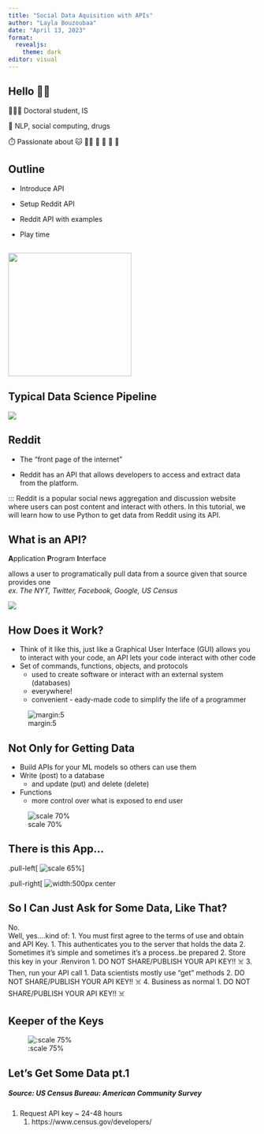 ```yaml
---
title: "Social Data Aquisition with APIs"
author: "Layla Bouzoubaa"
date: "April 13, 2023"
format:
  revealjs: 
    theme: dark
editor: visual
---
```


## Hello 👋🏼

👩🏻‍🎓 Doctoral student, IS

💊 NLP, social computing, drugs

⏱️ Passionate about 🐱 👫🏻 🍷 🍣 🦪 🍵

## Outline

-   Introduce API

-   Setup Reddit API

-   Reddit API with examples

-   Play time

##

![](images/toystory.jpeg){fig-align="center" width="250"}


## Typical Data Science Pipeline


![](images/data-science.png){fig-align="center"}


## Reddit

- The "front page of the internet"

- Reddit has an API that allows developers to access and extract data from the platform.

:::
Reddit is a popular social news aggregation and discussion website where users can post content and interact with others.
In this tutorial, we will learn how to use Python to get data from Reddit using its API.

## What is an API?

 **A**pplication **P**rogram **I**nterface  

allows a user to programatically pull data from a source given that source provides one  
*ex. The NYT, Twitter, Facebook, Google, US Census*

![](images/api.jpeg)


## How Does it Work? 

- Think of it like this, just like a Graphical User Interface (GUI) allows you to interact with your code, an API lets your code interact with other code 
- Set of commands, functions, objects, and protocols
  - used to create software or interact with an external system (databases)
  - everywhere!
  - convenient - eady-made code to simplify the life of a programmer
  
![margin:5](images/machine-learning-api.jpeg)

## Not Only for Getting Data

- Build APIs for your ML models so others can use them
- Write (post) to a database
  - and update (put) and delete (delete)
- Functions
  - more control over what is exposed to end user

![scale 70%](images/api2.png)

## There is this App...

.pull-left[
![scale 65%](images/tinder.png)
]

.pull-right[
![width:500px center](images/tinder_request.png)


## So I Can Just Ask for Some Data, Like That?

No.  
Well, yes....kind of:
1. You must first agree to the terms of use and obtain and API Key.
   1. This authenticates you to the server that holds the data
   2. Sometimes it's simple and sometimes it's a process..be prepared 
2. Store this key in your .Renviron
   1. DO NOT SHARE/PUBLISH YOUR API KEY!! ☠️
3. Then, run your API call
   1. Data scientists mostly use "get" methods
   2. DO NOT SHARE/PUBLISH YOUR API KEY!! ☠️
4. Business as normal
   1. DO NOT SHARE/PUBLISH YOUR API KEY!! ☠️
   
## Keeper of the Keys

![:scale 75%](images/api_call.png) 

## Let's Get Some Data pt.1

##### *Source: US Census Bureau: American Community Survey*

1. Request API key ~ 24-48 hours
   1. https://www.census.gov/developers/
